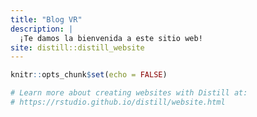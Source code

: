 ```yaml
---
title: "Blog VR"
description: |
  ¡Te damos la bienvenida a este sitio web!
site: distill::distill_website
---
```


```r
knitr::opts_chunk$set(echo = FALSE)

# Learn more about creating websites with Distill at:
# https://rstudio.github.io/distill/website.html

```

